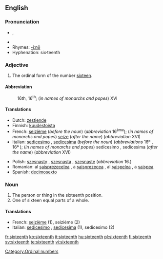 ==English==

===Pronunciation===
* {{IPA|/ˌsɪksˈtiːnθ/}}, {{SAMPA|/%sIks"ti:nT/}}
* {{audio|en-us-sixteenth.ogg|Audio (US)}}
* Rhymes: [[Rhymes:English:-iːnθ|-iːnθ]]
* Hyphenation: six·teenth

===Adjective===
{{en-adj|-}}

# The ordinal form of the number [[sixteen]].

====Abbreviation====
: 16th, 16<sup>th</sup>; (''in names of monarchs and popes'') XVI

====Translations====
{{top}}
* Dutch: [[zestiende]]
* Finnish: [[kuudestoista]]
* French: [[seizième]] (''before the noun'') (''abbreviation'' 16<sup>ème</sup>); (''in names of monarchs and popes'') [[seize]] (''after the name'') (''abbreviation'' XVI)
* Italian: [[sedicesimo]] {{m}}, [[sedicesima]] {{f}} (''before the noun'') (''abbreviations'' 16º {{m}}, 16ª {{f}}); (''in names of monarchs and popes'') sedicesimo {{m}}, sedicesima {{f}} (''after the name'') (''abbreviation'' XVI)
{{mid}}
* Polish: [[szesnasty]] {{m}}, [[szesnasta]] {{f}}, [[szesnaste]] {{n}} (''abbreviation'' 16.)
* Romanian: al [[şaisprezecelea]] {{m}}, a [[şaisprezecea]] {{f}}, al [[şaişpelea]] {{italbrac|m, informal}}, a [[şaişpea]] {{italbrac|f, informal}}
* Spanish: [[decimosexto]]
{{bottom}}

===Noun===
{{en-noun}}

# The person or thing in the sixteenth position.
# One of sixteen equal parts of a whole.

====Translations====

* French: [[seizième]] {{m|f}} (1), seizième {{m}} (2)
* Italian: [[sedicesimo]] {{m}}, [[sedicesima]] {{f}} (1), sedicesimo {{m}} (2)

[[Category:Ordinal numbers]]

[[fr:sixteenth]]
[[ko:sixteenth]]
[[it:sixteenth]]
[[hu:sixteenth]]
[[pl:sixteenth]]
[[fi:sixteenth]]
[[sv:sixteenth]]
[[te:sixteenth]]
[[vi:sixteenth]]